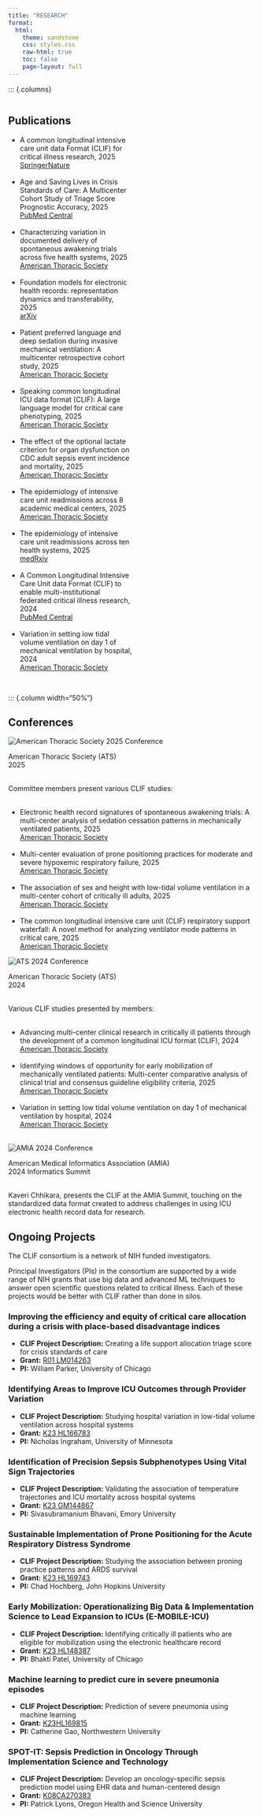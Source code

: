 ```yaml
---
title: "RESEARCH"
format: 
  html:
    theme: sandstone
    css: styles.css
    raw-html: true
    toc: false
    page-layout: full
---
```


<style>
h1.title {
  text-align: center;
}
</style>

<div class="top-sections">
::: {.columns}

::: {.column width="50%"}

## Publications

<div class="scrollable-projects">
<ul>
<li>A common longitudinal intensive care unit data Format (CLIF) for critical illness research, 2025 <br> [SpringerNature](https://link.springer.com/article/10.1007/s00134-025-07848-7)</li><br>
<li>Age and Saving Lives in Crisis Standards of Care: A Multicenter Cohort Study of Triage Score Prognostic Accuracy, 2025 <br>[PubMed Central](https://pmc.ncbi.nlm.nih.gov/articles/PMC12074069/)</li><br>
<li>Characterizing variation in documented delivery of spontaneous awakening trials across five health systems, 2025 <br>[American Thoracic Society](https://www.atsjournals.org/doi/abs/10.1164/ajrccm.2025.211.Abstracts.A7781)</li><br>
<li>Foundation models for electronic health records: representation dynamics and transferability, 2025 <br>[arXiv](https://arxiv.org/abs/2504.10422)</li><br>
<li>Patient preferred language and deep sedation during invasive mechanical ventilation: A multicenter retrospective cohort study, 2025 <br>[American Thoracic Society](https://www.atsjournals.org/doi/abs/10.1164/ajrccm.2025.211.Abstracts.A5266)</li><br>
<li>Speaking common longitudinal ICU data format (CLIF): A large language model for critical care phenotyping, 2025 <br>[American Thoracic Society](https://www.atsjournals.org/doi/abs/10.1164/ajrccm.2025.211.Abstracts.A5692)</li><br>
<li>The effect of the optional lactate criterion for organ dysfunction on CDC adult sepsis event incidence and mortality, 2025 <br>[American Thoracic Society](https://www.atsjournals.org/doi/abs/10.1164/ajrccm.2025.211.Abstracts.A3691)</li><br>
<li>The epidemiology of intensive care unit readmissions across 8 academic medical centers, 2025 <br>[American Thoracic Society](https://www.atsjournals.org/doi/abs/10.1164/ajrccm.2025.211.Abstracts.A7173)</li><br>
<li>The epidemiology of intensive care unit readmissions across ten health systems, 2025 <br>[medRxiv](https://www.medrxiv.org/content/10.1101/2025.03.10.25323672v1)</li><br>
<li>A Common Longitudinal Intensive Care Unit data Format (CLIF) to enable multi-institutional federated critical illness research, 2024 <br>[PubMed Central](https://pmc.ncbi.nlm.nih.gov/articles/PMC11398431/)</li><br>
<li>Variation in setting low tidal volume ventilation on day 1 of mechanical ventilation by hospital, 2024 <br>[American Thoracic Society](https://www.atsjournals.org/doi/pdf/10.1164/ajrccm-conference.2024.209.1_MeetingAbstracts.A4771)</li><br>
</ul>
</div>

:::

::: {.column width="50%"}

## Conferences

<div class="conference-images-container">

<div class="conference-image-item">
  <img src="./images/ATS_2025_B.jpg" alt="American Thoracic Society 2025 Conference">
  <p class="title">American Thoracic Society (ATS) <br> 2025</p>
  <div class="description">
  <br>Committee members present various CLIF studies:
  <ul>
    <br>
    <li>Electronic health record signatures of spontaneous awakening trials: A multi-center analysis of sedation cessation patterns in mechanically ventilated patients, 2025 <br>[American Thoracic Society](https://www.atsjournals.org/doi/abs/10.1164/ajrccm.2025.211.Abstracts.A7188)</li><br>
    <li>Multi-center evaluation of prone positioning practices for moderate and severe hypoxemic respiratory failure, 2025 <br>[American Thoracic Society](https://www.atsjournals.org/doi/abs/10.1164/ajrccm.2025.211.Abstracts.A7155)</li><br>
    <li>The association of sex and height with low-tidal volume ventilation in a multi-center cohort of critically ill adults, 2025 <br>[American Thoracic Society](https://www.atsjournals.org/doi/abs/10.1164/ajrccm.2025.211.Abstracts.A7695)</li><br>
    <li>The common longitudinal intensive care unit (CLIF) respiratory support waterfall: A novel method for analyzing ventilator mode patterns in critical care, 2025 <br>[American Thoracic Society](https://www.atsjournals.org/doi/abs/10.1164/ajrccm-conference.2025.211.1_MeetingAbstracts.A7159)</li>
  </ul>
  </div>
</div>


<div class="conference-image-item">
  <img src="./images/ats_2024.png" alt="ATS 2024 Conference">
  <p class="title">American Thoracic Society (ATS) <br>2024</p>
  <div class="description">
  <br>Various CLIF studies presented by members:
  <ul>
    <br>
    <li>Advancing multi-center clinical research in critically ill patients through the development of a common longitudinal ICU format (CLIF), 2024 <br>[American Thoracic Society](https://www.atsjournals.org/doi/pdf/10.1164/ajrccm-conference.2024.209.1_MeetingAbstracts.A5078)</li><br>
    <li>Identifying windows of opportunity for early mobilization of mechanically ventilated patients: Multi-center comparative analysis of clinical trial and consensus guideline eligibility criteria, 2025 <br>[American Thoracic Society](https://www.atsjournals.org/doi/abs/10.1164/ajrccm.2025.211.Abstracts.A2870)</li><br>
    <li>Variation in setting low tidal volume ventilation on day 1 of mechanical ventilation by hospital, 2024 <br>[American Thoracic Society](https://www.atsjournals.org/doi/pdf/10.1164/ajrccm-conference.2024.209.1_MeetingAbstracts.A4771)</li><br>
  </ul>
  </div>
</div>

  <!-- <div class="description">Nicholas E. Ingraham, MD, presents a consortium project demonstrating CLIF's value in analyzing low tidal volume ventilation (LTVV) adherence across 21 US hospitals from March 2020 to March 2022. [Read more here...](https://www.atsjournals.org/doi/abs/10.1164/ajrccm-conference.2024.209.1_MeetingAbstracts.A4771)
  </div>
</div> -->

<div class="conference-image-item">
  <img src="./images/AMIA_2024.jpg" alt="AMIA 2024 Conference">
  <p class="title">American Medical Informatics Association (AMIA) <br> 2024 Informatics Summit</p><br> 
  <div class="description">Kaveri Chhikara, presents the CLIF at the AMIA Summit, touching on the standardized data format created to address challenges in using ICU electronic health record data for research.
  </div>
</div>

</div>

</div>

<div class="ongoing-projects-section">
## Ongoing Projects

<div class="scrollable-projects">

The CLIF consortium is a network of NIH funded investigators.

Principal Investigators (PIs) in the consortium are supported by a wide range of NIH grants that use big data and advanced ML techniques to answer open scientific questions related to critical illness. Each of these projects would be better with CLIF rather than done in silos.

### Improving the efficiency and equity of critical care allocation during a crisis with place-based disadvantage indices

- **CLIF Project Description:** Creating a life support allocation triage score for crisis standards of care
- **Grant:** [R01 LM014263](https://reporter.nih.gov/search/skf_8uTY8USB45uQrSL2Ug/project-details/10817718)
- **PI:** William Parker, University of Chicago

### Identifying Areas to Improve ICU Outcomes through Provider Variation

- **CLIF Project Description:** Studying hospital variation in low-tidal volume ventilation across hospital systems
- **Grant:** [K23 HL166783](https://reporter.nih.gov/search/HFtCRP89oECUkVZSA_8mEw/project-details/10754951)
- **PI:** Nicholas Ingraham, University of Minnesota

### Identification of Precision Sepsis Subphenotypes Using Vital Sign Trajectories

- **CLIF Project Description:** Validating the association of temperature trajectories and ICU mortality across hospital systems
- **Grant:** [K23 GM144867](https://reporter.nih.gov/search/7XgA7wwyL0ictZyceawqRA/project-details/10683303)
- **PI:** Sivasubramanium Bhavani, Emory University

### Sustainable Implementation of Prone Positioning for the Acute Respiratory Distress Syndrome

- **CLIF Project Description:** Studying the association between proning practice patterns and ARDS survival
- **Grant:** [K23 HL169743](https://reporter.nih.gov/search/2-fXoeMMW0yafEM_qnyY4A/project-details/10722194)
- **PI:** Chad Hochberg, John Hopkins University

### Early Mobilization: Operationalizing Big Data & Implementation Science to Lead Expansion to ICUs (E-MOBILE-ICU)

- **CLIF Project Description:** Identifying critically ill patients who are eligible for mobilization using the electronic healthcare record
- **Grant:** [K23 HL148387](https://reporter.nih.gov/search/m0yB8RKJLUuEoOlobWszpw/project-details/10055025)
- **PI:** Bhakti Patel, University of Chicago

### Machine learning to predict cure in severe pneumonia episodes

- **CLIF Project Description:** Prediction of severe pneumonia using machine learning
- **Grant:** [K23HL169815](https://reporter.nih.gov/search/BSW6ioAssE6rMGSDYX6Jcw/project-details/10890415)
- **PI:** Catherine Gao, Northwestern University

### SPOT-IT: Sepsis Prediction in Oncology Through Implementation Science and Technology

- **CLIF Project Description:** Develop an oncology-specific sepsis prediction model using EHR data and human-centered design
- **Grant:** [K08CA270383](https://reporter.nih.gov/search/NtN6kDznS0abLd7eY-HHuw/project-details/10884029)
- **PI:** Patrick Lyons, Oregon Health and Science University

</div>
</div>
